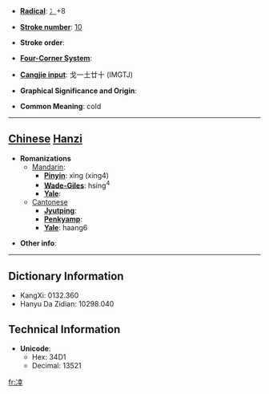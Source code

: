 * '''[[Wiktionary:Chinese radical index| Radical]]''': [[Wiktionary:Chinese radical index 冫|冫]]+8

* '''[[Wiktionary:Chinese total strokes index|Stroke number]]''': [[Wiktionary:Chinese total strokes index 10|10]]

* '''Stroke order''': 

* '''[[Wiktionary:Chinese four corner index|Four-Corner System]]''': 

* '''[[Wiktionary:Chinese Cangjie index|Cangjie input]]''': 戈一土廿十 (IMGTJ)

* '''Graphical Significance and Origin''': 

* '''Common Meaning''': cold

----

== [[Chinese]] [[Hanzi]] ==

* '''Romanizations'''
** [[Mandarin]]:
*** '''[[Pinyin]]''': xìng (xing4)
*** '''[[Wade-Giles]]''': hsing<sup>4</sup>
*** '''[[Yale]]''': 
**[[Cantonese]]
***'''[[Jyutping]]''':
***'''[[Penkyamp]]''': 
***'''[[Yale]]''': haang6

* '''Other info''': 

----

== Dictionary Information ==

* KangXi: 0132.360
* Hanyu Da Zidian: 10298.040

== Technical Information ==

* '''Unicode''':
** Hex: 34D1
** Decimal: 13521

[[fr:㓑]]
